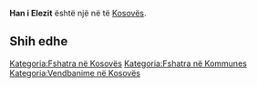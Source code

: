 {{Fshat në 
 | Emri                = Han i Elezit
 | EmriAlt                = 
 | NAME_SHORT_FORM=      
 | NAME_GENERIC=      
 | NAME_SORT_NAME_RO=      HANIELEZIT
 | FULL_NAME_RO = Han i Elezit
 | FULL_NAME_ND_RO=Han i Elezit
 | SORT_NAME_RG=HANIELEZIT
 | FULL_NAME_RG=Han i Elezit
 | FULL_NAME_ND_RG=Han i Elezit
 | SRP_NAME_SHORT_FORM=      
 | SRP_NAME_GENERIC=      
 | SRP_NAME_SORT_NAME_RO=      
 | SRP_FULL_NAME_RO = 
 | SRP_FULL_NAME_ND_RO=
 | SRP_SORT_NAME_RG=
 | SRP_FULL_NAME_RG=
 | SRP_FULL_NAME_ND_RG=
 | Emri (Rasa dhanore) = 
 | Figura              = 
 | Shteti              = Kosovo
 | Komuna              = 
 | Kodi postar         = 
 | Sipërfaqja          = 

 | Popullsia           = 

 | Regj. i popullsisë  = 
 | Dend. e popullsisë  = 
 | Faqja zyrtare       = 
 <!--- Koordinatat ----> 
 | Gjerësia            = 42.15
 | Gjatësia            = 21.296667
 | Lartësia            = 
}}
'''Han i Elezit''' është një [[]] në [[]] të [[Kosovës]].

<!-- == Gjeografia == -->
<!-- == Historia == -->
<!-- == Demografia == -->
== Shih edhe ==
{{Komuna }}
{{Kosovo-Administrata-Cung}}

[[Kategoria:Fshatra në Kosovës]]
[[Kategoria:Fshatra në Kommunes ]]
[[Kategoria:Vendbanime në Kosovës]]